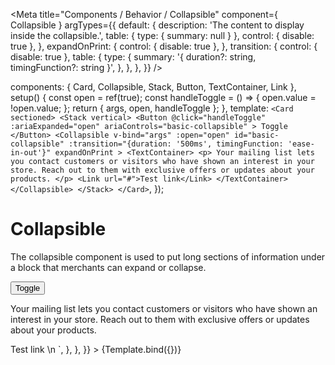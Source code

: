 
<Meta
  title="Components / Behavior / Collapsible"
  component={ Collapsible }
  argTypes={{
    default: {
      description: 'The content to display inside the collapsible.',
      table: { type: { summary: null } },
      control: { disable: true },
    },
    expandOnPrint: {
      control: { disable: true },
    },
    transition: {
      control: { disable: true },
      table: {
        type: {
          summary: '{ duration?: string, timingFunction?: string }',
        },
      },
    },
  }}
/>

  components: { Card, Collapsible, Stack, Button, TextContainer, Link },
  setup() {
    const open = ref(true);
    const handleToggle = () => {
      open.value = !open.value;
    };
    return { args, open, handleToggle };
  },
  template: `
    <Card sectioned>
      <Stack vertical>
        <Button
          @click="handleToggle"
          :ariaExpanded="open"
          ariaControls="basic-collapsible"
        >
          Toggle
        </Button>
        <Collapsible
          v-bind="args"
          :open="open"
          id="basic-collapsible"
          :transition="{duration: '500ms', timingFunction: 'ease-in-out'}"
          expandOnPrint
        >
          <TextContainer>
            <p>
              Your mailing list lets you contact customers or visitors who
              have shown an interest in your store. Reach out to them with
              exclusive offers or updates about your products.
            </p>
            <Link url="#">Test link</Link>
          </TextContainer>
        </Collapsible>
      </Stack>
    </Card>
  `,
});

# Collapsible

The collapsible component is used to put long sections of information under a block that merchants can expand or collapse.

<Canvas>
  <Story
    name="Collapsible"
    height="200px"
    parameters={{
      docs: {
        source: {
          state: 'close',
          code: dedent`
            <Card sectioned>
              <Stack vertical>
                <Button
                  @click="handleToggle"
                  :ariaExpanded="open"
                  ariaControls="basic-collapsible"
                >
                  Toggle
                </Button>
                <Collapsible
                  :open="open"
                  id="basic-collapsible"
                  :transition="{duration: '500ms', timingFunction: 'ease-in-out'}"
                  expandOnPrint
                >
                  <TextContainer>
                    <p>
                      Your mailing list lets you contact customers or visitors who
                      have shown an interest in your store. Reach out to them with
                      exclusive offers or updates about your products.
                    </p>
                    <Link url="#">Test link</Link>
                  </TextContainer>
                </Collapsible>
              </Stack>
            </Card>\n
            <script setup>
              // import...
              const open = ref(true);
              const handleToggle = () => {
                open.value = !open.value;
              };
            </script>
          `,
        },
      },
    }}
  >
    {Template.bind({})}
  </Story>
</Canvas>

<ArgsTable story="Collapsible" />
